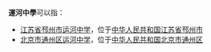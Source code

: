 '''運河中學'''可以指：

*[[江苏省邳州市运河中学|江苏省邳州市运河中学]]，位于[[中华人民共和国|中华人民共和国]][[江苏省|江苏省]][[邳州市|邳州市]]
*[[北京市通州区运河中学|北京市通州区运河中学]]，位于[[中华人民共和国|中华人民共和国]][[北京市|北京市]][[通州区_(北京市)|通州区]]
{{消歧義|CAT=四字教育機構消歧義}}